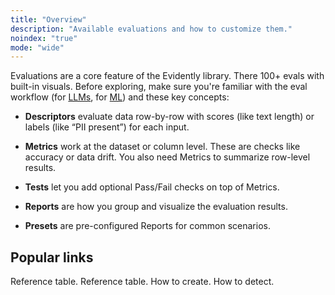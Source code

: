 ```yaml
---
title: "Overview"
description: "Available evaluations and how to customize them."
noindex: "true"
mode: "wide"
---
```


Evaluations are a core feature of the Evidently library. There 100+ evals with built-in visuals. Before exploring, make sure you're familiar with the eval workflow (for [LLMs](../quickstart_llm), for [ML](../quickstart_ml)) and these key concepts:

* **Descriptors** evaluate data row-by-row with scores (like text length) or labels (like “PII present”) for each input.

* **Metrics** work at the dataset or column level. These are checks like accuracy or  data drift. You also need Metrics to summarize row-level results.

* **Tests** let you add optional Pass/Fail checks on top of Metrics.

* **Reports** are how you group and visualize the evaluation results.

* **Presets** are pre-configured Reports for common scenarios.

## Popular links

<CardGroup cols={4}>
  <Card title="All Descriptors" icon="table-list" href="all_descriptors">
    Reference table.
  </Card>

  <Card title="All Metrics" icon="chart-simple" href="all_metrics">
    Reference table.
  </Card>

  <Card title="LLM judges" icon="sparkles" href="customize_llm_judge">
    How to create.
  </Card>

  <Card title="Data Drift" icon="sparkles" href="explainer_data_drift">
    How to detect.
  </Card>
</CardGroup>